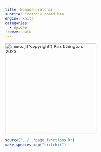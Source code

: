 ```yaml
---
title: Nomada crotchii
subtite: Crotch's nomad bee
engine: knitr
categories:
  - Apidae
freeze: auto
---
```

[![`r emo::ji("copyright")` Kris Ethington. 2023.](https://inaturalist-open-data.s3.amazonaws.com/photos/273589116/large.jpg){height=300}](https://inaturalist.ca/observations/158296511)

```r
source("../../page_functions.R")
make_species_map("crotchii")
```
